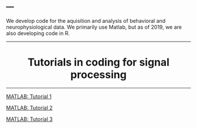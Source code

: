 ---
---
<link rel="stylesheet" href="styles.css" type="text/css">

<p>
<p class="lead">We develop code for the aquisition and analysis of behavioral and neurophysiological data. We primarily use Matlab, but as of 2019, we are also developing code in R.</p>
<hr>
<h1 class="display-3" align="center">Tutorials in coding for signal processing</h1>
<hr>

<p class="lead">[MATLAB: Tutorial 1](https://web.njit.edu/~efortune/n2014/matoct1.html)</p>
<p class="lead">[MATLAB: Tutorial 2](https://web.njit.edu/~efortune/n2014/matoct2.html)</p>
<p class="lead">[MATLAB: Tutorial 3](https://web.njit.edu/~efortune/n2014/matoct3.html)</p>



